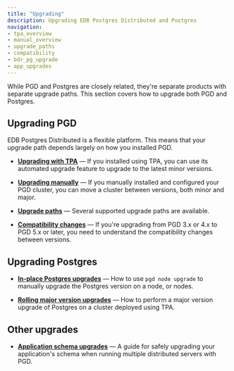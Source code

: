```yaml
---
title: "Upgrading"
description: Upgrading EDB Postgres Distributed and Postgres
navigation:
- tpa_overview
- manual_overview
- upgrade_paths
- compatibility
- bdr_pg_upgrade
- app_upgrades
---
```


While PGD and Postgres are closely related, they're separate products with separate upgrade paths. This section covers how to upgrade both PGD and Postgres.

## Upgrading PGD

EDB Postgres Distributed is a flexible platform. This means that your upgrade path depends largely on how you installed PGD.

* **[Upgrading with TPA](tpa_overview)** &mdash; If you installed using TPA, you can use its automated upgrade feature to upgrade to the latest minor versions.

* **[Upgrading manually](manual_overview)** &mdash; If you manually installed and configured your PGD cluster, you can move a cluster between versions, both minor and major.

* **[Upgrade paths](upgrade_paths)** &mdash; Several supported upgrade paths are available.

* **[Compatibility changes](compatibility)** &mdash; If you're upgrading from PGD 3.x or 4.x to PGD 5.x or later, you need to understand the compatibility changes between versions.


## Upgrading Postgres

* **[In-place Postgres upgrades](bdr_pg_upgrade)** &mdash; How to use `pgd node upgrade` to manually upgrade the Postgres version on a node, or nodes.

* **[Rolling major version upgrades](upgrading_major_rolling)** &mdash; How to perform a major version upgrade of Postgres on a cluster deployed using TPA.


## Other upgrades

* **[Application schema upgrades](app_upgrades)** &mdash; A guide for safely upgrading your application's schema when running multiple distributed servers with PGD.

